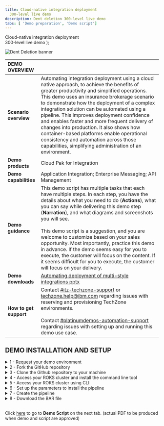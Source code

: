 ```yaml
---
title: Cloud-native integration deployment
  300-level live demo
description: Dent deletion 300-level live demo
tabs: [ 'Demo preparation', 'Demo script']
---
```


  <span>
      Cloud-native integration deployment <br/> 300-level live demo
  </span> );

![Dent Deletion banner](./images/cloud-native-integration-300-prep-banner.jpg)

<span id="top"></span>

| DEMO OVERVIEW | |
| :---         | :--- |
| **Scenario overview** | Automating integration deployment using a cloud native approach, to achieve the benefits of greater productivity and simplified operations. This demo uses an insurance brokerage scenario to demonstrate how the deployment of a complex integration solution can be automated using a pipeline. This improves deployment confidence and enables faster and more frequent delivery of changes into production. It also shows how container-based platforms enable operational consistency and automation across those capabilities, simplifying administration of an environment. |
| **Demo products** | Cloud Pak for Integration |
| **Demo capabilities** | Application Integration; Enterprise Messaging; API Management |
| **Demo guidance** | This demo script has multiple tasks that each have multiple steps. In each step, you have the details about what you need to do (**Actions**), what you can say while delivering this demo step (**Narration**), and what diagrams and screenshots you will see.<br/><br/>This demo script is a suggestion, and you are welcome to customize based on your sales opportunity. Most importantly, practice this demo in advance. If the demo seems easy for you to execute, the customer will focus on the content. If it seems difficult for you to execute, the customer will focus on your delivery. |
| **Demo downloads** | <a href="./Automating deployment of multi-style integrations - slides and screenshots.pptx" target="_blank" rel="noreferrer">Automating deployment of multi-style integrations pptx</a> |
| **How to get support** | Contact <a href="https://ibm-cloud.slack.com/archives/C0124J683GW" target="_blank" rel="noreferrer">#itz-techzone-support</a> or <a href="mailto:techzone.help@ibm.com">techzone.help@ibm.com</a> regarding issues with reserving and provisioning TechZone environments. <br/><br/> Contact <a href="https://ibm-cloud.slack.com/archives/C0216F39ACU" target="_blank" rel="noreferrer">#platinumdemos-automation-support</a> regarding issues with setting up and running this demo use case. |

## **DEMO INSTALLATION AND SETUP**

<details>

<summary>1 - Request your demo environment</summary>
<br/>

Request your <a href="https://ibm-garage-tsa.github.io/cp4i-demohub/cp4i-on-roks/" target="_blank" rel="noreferrer">demo environment</a><br/><br/>

- Create a ROKS cluster in IBM Cloud<br/>
- Install Cloud Pak for Integration on ROKS cluster<br/>

<br/>

**[Go to top](#place1)**

</details>


<details>

<summary>2 - Fork the GitHub repository</summary>
<br/>

This demo uses a Tekton pipeline to build images and deploy them for four App Connect Integration Servers and one MQ server. Now we fork a github repository with all necessary assets for the demo, including the script to create the pipeline.

<br/>

1. Open a browser and navigate <a href="https://github.com/IBM/cp4i-deployment-samples/" target="_blank" rel="noreferrer">here</a>.
<br/><img src="https://raw.githubusercontent.com/ibm-garage-tsa/platinum-demos/master/src/pages/300-integration-dent-deletion/images/prepare-1-1.png" width="800" /><br/>

2. If necessary, log in with your personal GitHub account.

<br/>

3. Click **Fork**. <br/><br/><img src="https://raw.githubusercontent.com/ibm-garage-tsa/platinum-demos/master/src/pages/300-integration-dent-deletion/images/prepare-1-3.png" width="800" /><br/>

4. Select the organization where you want to fork. 
<br/><img src="https://raw.githubusercontent.com/ibm-garage-tsa/platinum-demos/master/src/pages/300-integration-dent-deletion/images/prepare-1-4.png" width="800" /><br/>

5. The **cp4i-deployment-samples** folder was forked to your organization. You will need its URL in section 5 of this preparation.
<br/><img src="https://raw.githubusercontent.com/ibm-garage-tsa/platinum-demos/master/src/pages/300-integration-dent-deletion/images/prepare-1-5.png" width="800" /><br/>

<br/>

**[Go to top](#top)**

</details>

<details>

<summary>3 - Clone the Github repository to your machine</summary>

<br/>

<InlineNotification>
<strong>NOTE</strong>: To copy the repo you will need to have the <a href = "https://cli.github.com" target="_blank" rel="noreferrer">Git CLI</a> on your machine. If you don’t have it, follow the installation steps described in this page, based in your operational system.
</InlineNotification>

<br/>

1. On the forked repo, click **Code** (1) and click **Copy URL button** (2) on the **Clone HTTPS** section.<br/><br/><img src="https://raw.githubusercontent.com/ibm-garage-tsa/platinum-demos/master/src/pages/300-integration-dent-deletion/images/prepare-2-1.png" width="800" /><br/>

2. Open your terminal window and execute this command:

<br/>

```
git clone <your_copied_repo_url.git>
```

<br/>

3. Open the cp4i-deployment-samples folder with this command:

<br/>

```
cd cp4i-deployment-samples
```

<br/>

4. You should now see a folder and multiple files. To be able to execute our script files, change the file permission with this command:

<br/>

```
chmod 755 *
```

<br/>

**[Go to top](#top)**

</details>

<details>

<summary>4 - Access your ROKS cluster and install the command line tool</summary>

<br/>

In this section, you access your ROKS cluster and install the OpenShift command line tool. If you already have the command line tool, you can proceed to **5 - Access your ROKS cluster using CLI**.

<br/>

1. Open <a href="https://techzone.ibm.com/my/reservations" target="_blank" rel="noreferrer">My reservations</a> in **IBM Technology Zone**.

<br/>

2. Select your **CP4I ROKS** cluster.<br/>
<br/><img src="https://raw.githubusercontent.com/ibm-garage-tsa/platinum-demos/master/src/pages/300-integration-dent-deletion/images/prepare-3-2.png" width="800" />

<br/>

3. Click **Open your Managed OpenShift (ROKS) environment**.<br/>
<br/><img src="https://raw.githubusercontent.com/ibm-garage-tsa/platinum-demos/master/src/pages/300-integration-dent-deletion/images/prepare-3-3.png" width="800" />

<br/>

4. Click **OpenShift web console**.<br/>
<br/><img src="https://raw.githubusercontent.com/ibm-garage-tsa/platinum-demos/master/src/pages/300-integration-dent-deletion/images/prepare-3-4.png" width="800" />

<br/>

5. On Web console page, click **?** (1), and select **Command line tools** (2). <br/>
<br/><img src="https://raw.githubusercontent.com/ibm-garage-tsa/platinum-demos/master/src/pages/300-integration-dent-deletion/images/prepare-3-5.png" width="800" />

<br/>

6. Follow the links to install the **OpenShift Command Line Interface** (CLI) for your Operational System. <br/>
<br/><img src="https://raw.githubusercontent.com/ibm-garage-tsa/platinum-demos/master/src/pages/300-integration-dent-deletion/images/prepare-3-6.png" width="800" />

<br/>

**[Go to top](#top)**

</details>

<details>

<summary>5 - Access your ROKS cluster using CLI</summary>

<br/>

1. Log in OpenShift cluster using CLI. From the dropdown menu in the upper right of the page, where you see your **username** (1), click **Copy login command** (2).<br/>
<br/><img src="https://raw.githubusercontent.com/ibm-garage-tsa/platinum-demos/master/src/pages/300-integration-dent-deletion/images/prepare-4-1.png" width="800" />

<br/>

2. Click **Display Token**.<br/>
<br/><img src="https://raw.githubusercontent.com/ibm-garage-tsa/platinum-demos/master/src/pages/300-integration-dent-deletion/images/prepare-4-2.png" width="800" />

<br/>

3. Copy the **login** command.<br/>
<br/><img src="https://raw.githubusercontent.com/ibm-garage-tsa/platinum-demos/master/src/pages/300-integration-dent-deletion/images/prepare-4-3.png" width="800" />

<br/>

4. Open your terminal window and paste the **login command** to access your OpenShift cluster.<br/>
<br/><img src="https://raw.githubusercontent.com/ibm-garage-tsa/platinum-demos/master/src/pages/300-integration-dent-deletion/images/prepare-4-4.png" width="500" />

<br/>

<br/>

**[Go to top](#top)**

</details>

<details>

<summary>6 - Set up the parameters to install the pipeline</summary>

<br/>

We’re now going to set up pipeline triggers by linking the GitHub repository to OpenShift pipelines. Now, when you commit a change to GitHub, your OpenShift pipeline runs automatically.

<br/>

1. Set the namespace to be the correct namespace. It should be **cp4i**. On your terminal window, run this command:

<br/>

```
export NAMESPACE=cp4i
```

<br/>

2. Set the GitHub branch to **main** so the script knows which version of the GitHub artifacts to use.

<br/>

```
export BRANCH=main
```

<br/>

3. Set the GitHub repository to use as the URL of your forked repository (made in section 1). You can see it in your browser address bar.<br/>
<br/><img src="https://raw.githubusercontent.com/ibm-garage-tsa/platinum-demos/master/src/pages/300-integration-dent-deletion/images/prepare-5-3-1.png" width="800" /><br/>
For example, ours is: https://github.com/rosorio/cp4i-deployment-samples.git. Note that rosorio is our github id, yours will be different.

<br/>

```
export FORKED_REPO=https://github.com/<your_id>/cp4i-deployment-samples.git
```

<br/>

<br/><img src="https://raw.githubusercontent.com/ibm-garage-tsa/platinum-demos/master/src/pages/300-integration-dent-deletion/images/dent-deletion-1-2-1.png" width="800" /><br/>

**[Go to top](#top)**

</details>

<details>

<summary>7 - Create the pipeline</summary>

<br/>

Follow these steps to create the pipeline in OpenShift Pipeline page. 

<br/>

1. In the **cp4i-deployment-samples** folder, open the **DrivewayDentDeletion/Operators folder**.

<br/>

```
cd DrivewayDentDeletion/Operators
```

<br/><img src="https://raw.githubusercontent.com/ibm-garage-tsa/platinum-demos/master/src/pages/300-integration-dent-deletion/images/prepare-6-1.png" width="800" /><br/>

2. Create the pipeline by running this command.

<br/>

```
./cicd-apply-test-apic-pipeline.sh -n $NAMESPACE -r $FORKED_REPO -b $BRANCH
```

<br/><img src="https://raw.githubusercontent.com/ibm-garage-tsa/platinum-demos/master/src/pages/300-integration-dent-deletion/images/prepare-6-2.png" width="800" /><br/>

3. Return to the OpenShift Console. On the left menu, open **Pipelines**, then **Pipelines** to see what has been added.
<br/><img src="https://raw.githubusercontent.com/ibm-garage-tsa/platinum-demos/master/src/pages/300-integration-dent-deletion/images/prepare-6-3.png" width="800" /><br/>

4. On the **Project combo box** (1), select **cp4i** (2).
<br/><img src="https://raw.githubusercontent.com/ibm-garage-tsa/platinum-demos/master/src/pages/300-integration-dent-deletion/images/prepare-6-4.png" width="800" /><br/>

5. There should be two pipelines.
<br/><img src="https://raw.githubusercontent.com/ibm-garage-tsa/platinum-demos/master/src/pages/300-integration-dent-deletion/images/prepare-6-5.png" width="800" /><br/>

**[Go to top](#top)**

</details>

<details>

<summary>8 - Download the BAR file</summary>

<br/>

In this section, you download a BAR file to be used during the demo. 

<br/>

1. Open this URL in your browser:
https://github.com/amarIBM/hello-world/blob/master/HttpEchoApp.bar

<br/>

2. Click the **Download** button. 
<br/><br/><img src="https://raw.githubusercontent.com/ibm-garage-tsa/platinum-demos/master/src/pages/300-integration-dent-deletion/images/prepare-7-2.png" width="800" /><br/>

Great! You are ready to present the demo.

<br/>

**[Go to top](#top)**

</details>

<br/>

Click [here](/300-business-automation-predictive-decisioning/demo-script) to go to **Demo Script** on the next tab. (actual PDF to be produced when demo and script are approved)
